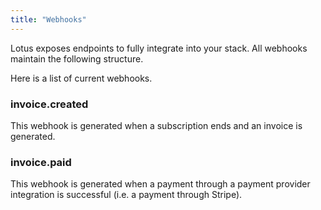 ```yaml
---
title: "Webhooks"
---
```


Lotus exposes endpoints to fully integrate into your stack. All webhooks maintain the following structure.

Here is a list of current webhooks.

### invoice.created

This webhook is generated when a subscription ends and an invoice is generated.

### invoice.paid

This webhook is generated when a payment through a payment provider integration is successful (i.e. a payment through Stripe).

